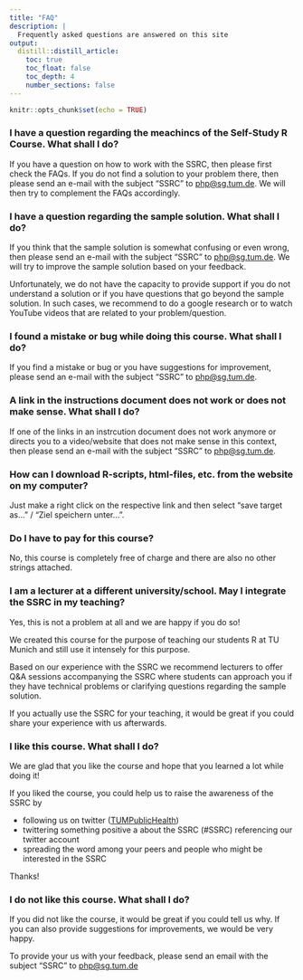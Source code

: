 ```yaml
---
title: "FAQ"
description: |
  Frequently asked questions are answered on this site
output:
  distill::distill_article:
    toc: true
    toc_float: false
    toc_depth: 4
    number_sections: false
---
```


```r
knitr::opts_chunk$set(echo = TRUE)
```

### I have a question regarding the meachincs of the Self-Study R Course. What shall I do?

If you have a question on how to work with the SSRC, then please first check the FAQs. If you do not find a solution to your problem there, then please send an e-mail with the subject "SSRC" to [php@sg.tum.de](mailto:php@sg.tum.de). We will then try to complement the FAQs accordingly.

### I have a question regarding the sample solution. What shall I do?

If you think that the sample solution is somewhat confusing or even wrong, then please send an e-mail with the subject "SSRC" to [php@sg.tum.de](mailto:php@sg.tum.de). We will try to improve the sample solution based on your feedback.

Unfortunately, we do not have the capacity to provide support if you do not understand a solution or if you have questions that go beyond the sample solution. In such cases, we recommend to do a google research or to watch YouTube videos that are related to your problem/question.

### I found a mistake or bug while doing this course. What shall I do?

If you find a mistake or bug or you have suggestions for improvement, please send an e-mail with the subject "SSRC" to [php@sg.tum.de](mailto:php@sg.tum.de).

### A link in the instructions document does not work or does not make sense. What shall I do?

If one of the links in an instrcution document does not work anymore or directs you to a video/website that does not make sense in this context, then please send an e-mail with the subject "SSRC" to [php@sg.tum.de](mailto:php@sg.tum.de).

### How can I download R-scripts, html-files, etc. from the website on my computer? 

Just make a right click on the respective link and then select "save target as..." / "Ziel speichern unter...".

### Do I have to pay for this course? 

No, this course is completely free of charge and there are also no other strings attached.

### I am a lecturer at a different university/school. May I integrate the SSRC in my teaching?

Yes, this is not a problem at all and we are happy if you do so!

We created this course for the purpose of teaching our students R at TU Munich and still use it intensely for this purpose.  

Based on our experience with the SSRC we recommend lecturers to offer Q&A sessions accompanying the SSRC where students can approach you if they have technical problems or clarifying questions regarding the sample solution.

If you actually use the SSRC for your teaching, it would be great if you could share your experience with us afterwards.

### I like this course. What shall I do?

We are glad that you like the course and hope that you learned a lot while doing it! 

If you liked the course, you could help us to raise the awareness of the SSRC by

* following us on twitter ([TUMPublicHealth](https://twitter.com/TUMPublicHealth)) 
* twittering something positive a about the SSRC (\#SSRC) referencing our twitter account 
* spreading the word among your peers and people who might be interested in the SSRC

Thanks!

### I do not like this course. What shall I do?

If you did not like the course, it would be great if you could tell us why. If you can also provide suggestions for improvements, we would be very happy.

To provide your us with your feedback, please send an email with the subject "SSRC" to [php@sg.tum.de](mailto:php@sg.tum.de)









